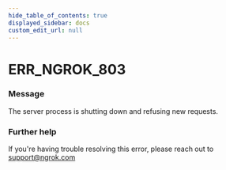 ```yaml
---
hide_table_of_contents: true
displayed_sidebar: docs
custom_edit_url: null
---
```



# ERR_NGROK_803

### Message

The server process is shutting down and refusing new requests.

### Further help

If you're having trouble resolving this error, please reach out to [support@ngrok.com](mailto:support@ngrok.com?subject=Help%20with%20ERR_NGROK_803)

<ErrorDetails error="err_ngrok_803" />
